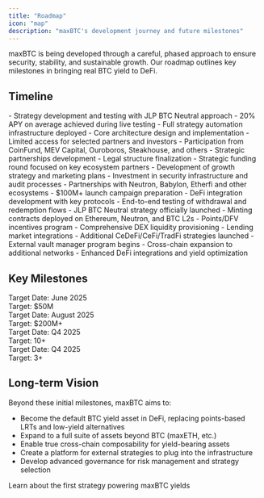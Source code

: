```yaml
---
title: "Roadmap"
icon: "map"
description: "maxBTC's development journey and future milestones"
---
```


maxBTC is being developed through a careful, phased approach to ensure security, stability, and sustainable growth. Our roadmap outlines key milestones in bringing real BTC yield to DeFi.

## Timeline

<Steps>
  <Step title="Q1 2025: Proof of Concept (Completed)">
    - Strategy development and testing with JLP BTC Neutral approach
    - 20% APY on average achieved during live testing
    - Full strategy automation infrastructure deployed
    - Core architecture design and implementation
  </Step>
  
  <Step title="May 2025: Private Deposits (In Progress)">
    - Limited access for selected partners and investors
    - Participation from CoinFund, MEV Capital, Ouroboros, Steakhouse, and others
    - Strategic partnerships development
    - Legal structure finalization
  </Step>
  
  <Step title="May 2025: Seed Round Funding">
    - Strategic funding round focused on key ecosystem partners
    - Development of growth strategy and marketing plans
    - Investment in security infrastructure and audit processes
  </Step>

  <Step title="June 2025: Vault Pre-deposits">
    - Partnerships with Neutron, Babylon, Etherfi and other ecosystems
    - $100M+ launch campaign preparation
    - DeFi integration development with key protocols
    - End-to-end testing of withdrawal and redemption flows
  </Step>
  
  <Step title="August 2025: Public Launch">
    - JLP BTC Neutral strategy officially launched
    - Minting contracts deployed on Ethereum, Neutron, and BTC L2s
    - Points/DFV incentives program
    - Comprehensive DEX liquidity provisioning
    - Lending market integrations
  </Step>
  
  <Step title="Q3-Q4 2025: Strategy Extension">
    - Additional CeDeFi/CeFi/TradFi strategies launched
    - External vault manager program begins
    - Cross-chain expansion to additional networks
    - Enhanced DeFi integrations and yield optimization
  </Step>
</Steps>

## Key Milestones

<CardGroup cols={2}>
  <Card title="Pre-deposits TVL" icon="calendar" iconType="duotone">
    <div className="flex justify-between items-center">
      <span className="font-semibold">Target Date:</span>
      <span>June 2025</span>
    </div>
    <div className="flex justify-between items-center mt-2">
      <span className="font-semibold">Target:</span>
      <span className="text-lg font-bold text-amber-600 dark:text-amber-500">$50M</span>
    </div>
  </Card>
  
  <Card title="maxBTC TVL at Launch" icon="rocket" iconType="duotone">
    <div className="flex justify-between items-center">
      <span className="font-semibold">Target Date:</span>
      <span>August 2025</span>
    </div>
    <div className="flex justify-between items-center mt-2">
      <span className="font-semibold">Target:</span>
      <span className="text-lg font-bold text-amber-600 dark:text-amber-500">$200M+</span>
    </div>
  </Card>
  
  <Card title="DeFi Integration Count" icon="plug" iconType="duotone">
    <div className="flex justify-between items-center">
      <span className="font-semibold">Target Date:</span>
      <span>Q4 2025</span>
    </div>
    <div className="flex justify-between items-center mt-2">
      <span className="font-semibold">Target:</span>
      <span className="text-lg font-bold text-amber-600 dark:text-amber-500">10+</span>
    </div>
  </Card>
  
  <Card title="Strategy Count" icon="layer-group" iconType="duotone">
    <div className="flex justify-between items-center">
      <span className="font-semibold">Target Date:</span>
      <span>Q4 2025</span>
    </div>
    <div className="flex justify-between items-center mt-2">
      <span className="font-semibold">Target:</span>
      <span className="text-lg font-bold text-amber-600 dark:text-amber-500">3+</span>
    </div>
  </Card>
</CardGroup>

## Long-term Vision

Beyond these initial milestones, maxBTC aims to:

- Become the default BTC yield asset in DeFi, replacing points-based LRTs and low-yield alternatives
- Expand to a full suite of assets beyond BTC (maxETH, etc.)
- Enable true cross-chain composability for yield-bearing assets
- Create a platform for external strategies to plug into the infrastructure
- Develop advanced governance for risk management and strategy selection

<CardGroup cols={1}>
  <Card title="Explore JLP BTC Neutral Strategy" icon="chart-line" href="/strategy/overview">
    Learn about the first strategy powering maxBTC yields
  </Card>
</CardGroup> 